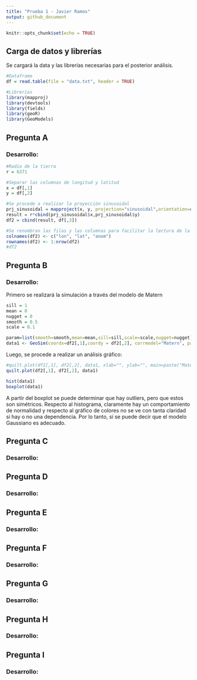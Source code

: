 ```yaml
---
title: "Prueba 1 - Javier Ramos"
output: github_document
---
```


```r
knitr::opts_chunk$set(echo = TRUE)
```
## Carga de datos y librerías

Se cargará la data y las librerías necesarias para el posterior análisis.

```r
#Dataframe
df = read.table(file = "data.txt", header = TRUE)

#Librerías
library(mapproj)
library(devtools)
library(fields)
library(geoR)
library(GeoModels)
```


## Pregunta A
### Desarrollo:
```r
#Radio de la tierra
r = 6371

#Separar las columnas de longitud y latitud
x = df[,1]
y = df[,2]

#Se procede a realizar la proyección sinusoidal
prj_sinusoidal = mapproject(x, y, projection="sinusoidal",orientation=c(90,0,0)) 
result = r*cbind(prj_sinusoidal$x,prj_sinusoidal$y)
df2 = cbind(result, df[,3])

#Se renombran las filas y las columnas para facilitar la lectura de la tabla
colnames(df2) <- c("lon", "lat", "anom")
rownames(df2) <- 1:nrow(df2)
#df2
```

## Pregunta B
### Desarrollo:

Primero se realizará la simulación a través del modelo de Matern
```r
sill = 1
mean = 0
nugget = 0
smooth = 0.5
scale = 0.1

param=list(smooth=smooth,mean=mean,sill=sill,scale=scale,nugget=nugget) 
data1 <- GeoSim(coordx=df2[,1],coordy = df2[,2], corrmodel="Matern", param=param)$data
```

Luego, se procede a realizar un análisis gráfico:

```r
#quilt.plot(df2[,1], df2[,2], data1, xlab="", ylab="", main=paste("Matern",expression(nu),"=",smooth))
quilt.plot(df2[,1], df2[,2], data1)

hist(data1)
boxplot(data1)
```

A partir del boxplot se puede determinar que hay outliers, pero que estos son simétricos. Respecto al histograma, claramente hay un comportamiento de normalidad y respecto al gráfico de colores no se ve con tanta claridad si hay o no una dependencia. Por lo tanto, sí se puede decir que el modelo Gaussiano es adecuado.

## Pregunta C
### Desarrollo:

## Pregunta D
### Desarrollo:

## Pregunta E
### Desarrollo:

## Pregunta F
### Desarrollo:

## Pregunta G
### Desarrollo:

## Pregunta H
### Desarrollo:

## Pregunta I
### Desarrollo:
